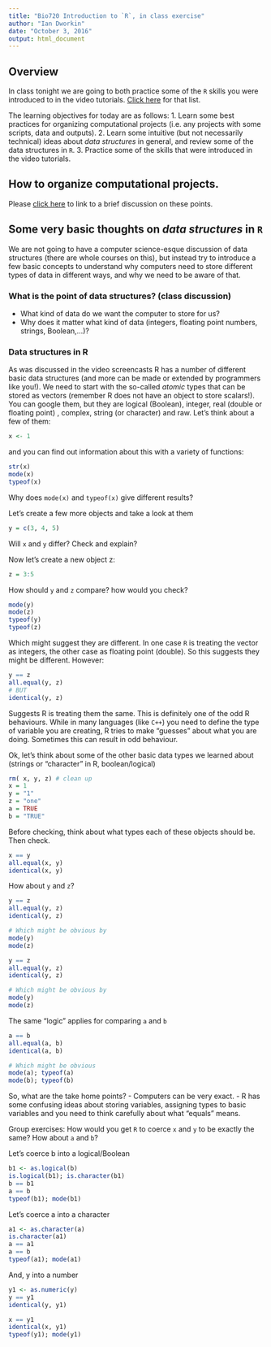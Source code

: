 ```yaml
---
title: "Bio720 Introduction to `R`, in class exercise"
author: "Ian Dworkin"
date: "October 3, 2016"
output: html_document
---
```

## Overview
In class tonight we are going to both practice some of the `R` skills you were introduced to in the video tutorials. [Click here](https://github.com/DworkinLab/Bio720/blob/master/Introduction_to_R.md) for that list.

The learning objectives for today are as follows:
1. Learn some best practices for organizing computational projects (i.e. any projects with some scripts, data and outputs).
2. Learn some intuitive (but not necessarily technical) ideas about *data structures* in general, and review some of the data structures in `R`.
3. Practice some of the skills that were introduced in the video tutorials.

## How to organize computational projects.

Please [click here](https://github.com/DworkinLab/Bio720/blob/master/IntroductionMarkdownAndVersionControl/Bio720_IntroductionMarkdown.md#a-few-words-on-project-organization) to link to a brief discussion on these points.

## Some very basic thoughts on *data structures* in `R`
We are not going to have a computer science-esque discussion of data structures (there are whole courses on this), but instead try to introduce a few basic concepts to understand why computers need to store different types of data in different ways, and why we need to be aware of that.

### What is the point of data structures? (class discussion)
- What kind of data do we want the computer to store for us?
- Why does it matter what kind of data (integers, floating point numbers, strings, Boolean,...)?

### Data structures in R

As was discussed in the video screencasts R has a number of different basic data structures (and more can be made or extended by programmers like you!). We need to start with the so-called *atomic* types that can be stored as vectors (remember R does not have an object to store scalars!). You can google them, but they are logical (Boolean), integer, real (double or floating point) , complex, string (or character) and raw. Let's think about a few of them:



```r
x <- 1
```

and you can find out information about this with a variety of functions:

```r
str(x)
mode(x)
typeof(x)
```
Why does `mode(x)` and `typeof(x)` give different results?


Let's create a few more objects and take a look at them

```r
y = c(3, 4, 5)
```

Will `x` and `y` differ?  Check and explain?

Now let's create a new object z:

```r
z = 3:5
```
How should `y` and `z` compare? how would you check?

```r
mode(y)
mode(z)
typeof(y)
typeof(z)
```
 Which might suggest they are different. In one case `R` is treating the vector as integers, the other case as floating point (double). So this suggests they might be different. However:
 
```r
y == z
all.equal(y, z)
# BUT
identical(y, z)
```

Suggests R is treating them the same. This is definitely one of the odd R behaviours. While in many languages (like `C++`) you need to define the type of variable you are creating, R tries to make "guesses" about what you are doing. Sometimes this can result in odd behaviour.


Ok, let's think about some of the other basic data types we learned about (strings or "character" in R, boolean/logical)

```r
rm( x, y, z) # clean up
x = 1
y = "1"
z = "one"
a = TRUE
b = "TRUE"
```

Before checking, think about what types each of these objects should be. Then check.
```r
x == y
all.equal(x, y)
identical(x, y)
```

How about `y` and `z`?

```r
y == z
all.equal(y, z)
identical(y, z)

# Which might be obvious by
mode(y)
mode(z)
```


```r
y == z
all.equal(y, z)
identical(y, z)

# Which might be obvious by
mode(y)
mode(z)
```

The same "logic" applies for comparing `a` and `b`

```r
a == b
all.equal(a, b)
identical(a, b)

# Which might be obvious
mode(a); typeof(a)
mode(b); typeof(b)
```

So, what are the take home points?
- Computers can be very exact.
- R has some confusing ideas about storing variables, assigning types to basic variables and you need to think carefully about what "equals" means.

Group exercises: How would you get `R` to coerce `x` and `y` to be exactly the same? How about `a` and `b`? 

Let's coerce b into a logical/Boolean
```r
b1 <- as.logical(b)
is.logical(b1); is.character(b1)
b == b1
a == b
typeof(b1); mode(b1)
```

Let's coerce a into a character
```r
a1 <- as.character(a)
is.character(a1)
a == a1
a == b
typeof(a1); mode(a1)
```

And, y into a number
```r
y1 <- as.numeric(y)
y == y1
identical(y, y1)

x == y1
identical(x, y1)
typeof(y1); mode(y1)
```


